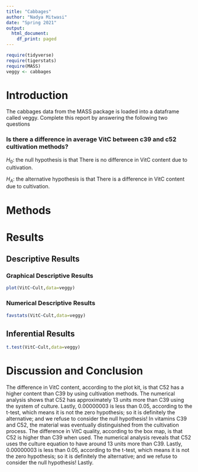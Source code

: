 ```yaml
---
title: "Cabbages"
author: "Nadya Mitwasi"
date: "Spring 2021"
output:
  html_document:
    df_print: paged
---
```


```r
require(tidyverse)
require(tigerstats)
require(MASS)
veggy <- cabbages
```

# Introduction

<!--In this section you explain what you are trying to show.  Where did the data come from?  What is the research or other question you are trying to answer?!-->


 The cabbages data from the MASS package is loaded into a dataframe called veggy. Complete this report by answering the following two questions  
 
### Is there a difference in average VitC between c39 and c52 cultivation methods?  

$H_0$: the null hypothesis is that There is no difference in VitC content due to cultivation.
  
$H_A$: the alternative hypothesis is that There is a difference in VitC content due to cultivation.

# Methods

<!--Decide on your methods:  use "variable analysis" or other appropriate descriptors.  Make sure to choose at least one graphical method and at least one numerical method.!-->

# Results

<!--Divide this section into two sub-sections:  One for your descriptive  results and one for your inferential results.!-->

## Descriptive Results

### Graphical Descriptive Results

<!--Graphical results here.  Make sure to show your code.  Provide appropriate labels for axes, giving units if possible, and provide a good title for the graph, too.  Use the graphical results to describe the patterns if any that exist in the data as focused toward the research question!-->


```r
plot(VitC~Cult,data=veggy)
```

### Numerical Descriptive Results

<!--Numerical results go here. Use the numerical results to describe the patterns if any that exist in the data as focused toward the research question!-->


```r
favstats(VitC~Cult,data=veggy)
```



## Inferential Results

<!--State hypothesis clearly.  Make sure your discussion of the inferential test covers all the aspects that the test output produces, such as test statistic, p-value etc.  Make a decision about the null hypothesis, explain the assumptions on which the selected test/procedure was based, and why the chosen procedure satisfys the assumptions and is appropriate to answer the research question!-->

```r
t.test(VitC~Cult,data=veggy)
```

# Discussion and Conclusion


<!--Discussion and conclusion here.  If you found a relationship be sure to consider whether the relationship occurs because one of the variavbles causes the other, or whether they perhasps are related for some other reason.  Watch the chapter 6 videos from the GeorgeTown videos collection.!-->

The difference in VitC content, according to the plot kit, is that C52 has a higher content than C39 by using cultivation methods. The numerical analysis shows that C52 has approximately 13 units more than C39 using the system of culture. Lastly, 0.00000003 is less than 0.05, according to the t-test, which means it is not the zero hypothesis; so it is definitely the alternative; and we refuse to consider the null hypothesis! In vitamins C39 and C52, the material was eventually distinguished from the cultivation process. The difference in VitC quality, according to the box map, is that C52 is higher than C39 when used. The numerical analysis reveals that C52 uses the culture equation to have around 13 units more than C39. Lastly, 0.00000003 is less than 0.05, according to the t-test, which means it is not the zero hypothesis; so it is definitely the alternative; and we refuse to consider the null hypothesis! Lastly.
